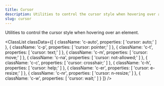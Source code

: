```yaml
---
title: Cursor
description: Utilities to control the cursor style when hovering over an element.
slug: cursor
---
```



Utilities to control the cursor style when hovering over an element.

<ClassList
  classData={[
    {
        className: 'c-auto',
        properties: [
            'cursor: auto;'
        ]
    },
    {
        className: 'c-p',
        properties: [
            'cursor: pointer;'
        ]
    },
    {
        className: 'c-t',
        properties: [
            'cursor: text;'
        ]
    },
    {
        className: 'c-m',
        properties: [
            'cursor: move;'
        ]
    },
    {
        className: 'c-na',
        properties: [
            'cursor: not-allowed;'
        ]
    },
    {
        className: 'c-c',
        properties: [
            'cursor: crosshair;'
        ]
    },
    {
        className: 'c-h',
        properties: [
            'cursor: help;'
        ]
    },
    {
        className: 'c-er',
        properties: [
            'cursor: e-resize;'
        ]
    },
    {
        className: 'c-nr',
        properties: [
            'cursor: n-resize;'
        ]
    },
    {
        className: 'c-w',
        properties: [
            'cursor: wait;'
        ]
    }
  ]}
/>